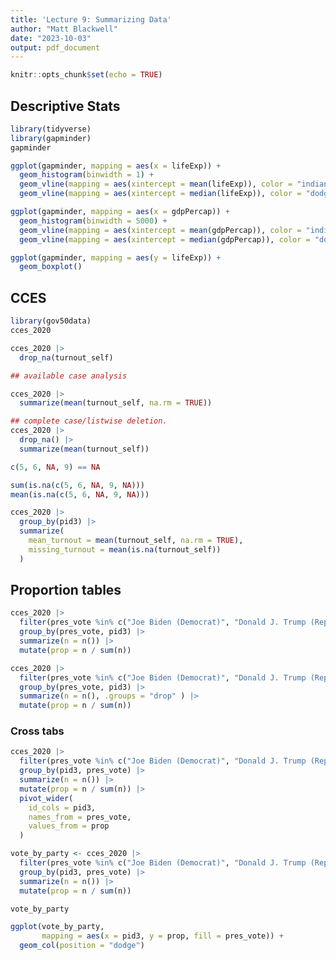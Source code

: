 ```yaml
---
title: 'Lecture 9: Summarizing Data'
author: "Matt Blackwell"
date: "2023-10-03"
output: pdf_document
---
```


```r
knitr::opts_chunk$set(echo = TRUE)
```

## Descriptive Stats


```r
library(tidyverse)
library(gapminder)
gapminder
```



```r
ggplot(gapminder, mapping = aes(x = lifeExp)) +
  geom_histogram(binwidth = 1) +
  geom_vline(mapping = aes(xintercept = mean(lifeExp)), color = "indianred") +
  geom_vline(mapping = aes(xintercept = median(lifeExp)), color = "dodgerblue")
```




```r
ggplot(gapminder, mapping = aes(x = gdpPercap)) +
  geom_histogram(binwidth = 5000) +
  geom_vline(mapping = aes(xintercept = mean(gdpPercap)), color = "indianred") +
  geom_vline(mapping = aes(xintercept = median(gdpPercap)), color = "dodgerblue")
```
```r
ggplot(gapminder, mapping = aes(y = lifeExp)) +
  geom_boxplot()
```




## CCES

```r
library(gov50data)
cces_2020
```



```r
cces_2020 |> 
  drop_na(turnout_self)
```



```r
## available case analysis

cces_2020 |> 
  summarize(mean(turnout_self, na.rm = TRUE))

```


```r

## complete case/listwise deletion. 
cces_2020 |> 
  drop_na() |>
  summarize(mean(turnout_self))
```



```r
c(5, 6, NA, 9) == NA

sum(is.na(c(5, 6, NA, 9, NA)))
mean(is.na(c(5, 6, NA, 9, NA)))
```


```r

cces_2020 |> 
  group_by(pid3) |>
  summarize(
    mean_turnout = mean(turnout_self, na.rm = TRUE),
    missing_turnout = mean(is.na(turnout_self))
  )
```



## Proportion tables


```r
cces_2020 |> 
  filter(pres_vote %in% c("Joe Biden (Democrat)", "Donald J. Trump (Republican)")) |>
  group_by(pres_vote, pid3) |>
  summarize(n = n()) |> 
  mutate(prop = n / sum(n))

```


```r
cces_2020 |> 
  filter(pres_vote %in% c("Joe Biden (Democrat)", "Donald J. Trump (Republican)")) |>
  group_by(pres_vote, pid3) |>
  summarize(n = n(), .groups = "drop" ) |> 
  mutate(prop = n / sum(n))
```


### Cross tabs


```r
cces_2020 |> 
  filter(pres_vote %in% c("Joe Biden (Democrat)", "Donald J. Trump (Republican)")) |>
  group_by(pid3, pres_vote) |>
  summarize(n = n()) |> 
  mutate(prop = n / sum(n)) |>
  pivot_wider(
    id_cols = pid3,
    names_from = pres_vote,
    values_from = prop
  )


```


```r
vote_by_party <- cces_2020 |> 
  filter(pres_vote %in% c("Joe Biden (Democrat)", "Donald J. Trump (Republican)")) |>
  group_by(pid3, pres_vote) |>
  summarize(n = n()) |> 
  mutate(prop = n / sum(n)) 

vote_by_party
```


```r
ggplot(vote_by_party, 
       mapping = aes(x = pid3, y = prop, fill = pres_vote)) +
  geom_col(position = "dodge")
```


